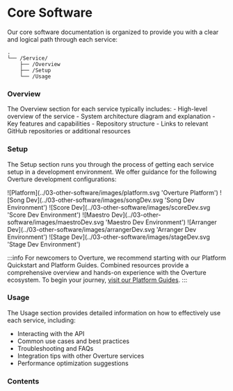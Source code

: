 # Core Software


Our core software documentation is organized to provide you with a clear and logical path through each service:

```
.
└── /Service/
    ├── /Overview
    ├── /Setup
    └── /Usage
```

### Overview

The Overview section for each service typically includes:
    - High-level overview of the service
    - System architecture diagram and explanation
    - Key features and capabilities
    - Repository structure
    - Links to relevant GitHub repositories or additional resources

### Setup 

The Setup section runs you through the process of getting each service setup in a development environment. We offer guidance for the following Overture development configurations:


<Tabs>
  <TabItem value="platform" label="Platform" default>
  ![Platform](../03-other-software/images/platform.svg 'Overture Platform')
  </TabItem>
  <TabItem value="songDev" label="SongDev">
     ![Song Dev](../03-other-software/images/songDev.svg 'Song Dev Environment')
  </TabItem>
  <TabItem value="scoreDev" label="ScoreDev">
     ![Score Dev](../03-other-software/images/scoreDev.svg 'Score Dev Environment')
  </TabItem>
  <TabItem value="maestroDev" label="MaestroDev">
     ![Maestro Dev](../03-other-software/images/maestroDev.svg 'Maestro Dev Environment')
  </TabItem>
  <TabItem value="arrangerDev" label="ArrangerDev">
     ![Arranger Dev](../03-other-software/images/arrangerDev.svg 'Arranger Dev Environment')
  </TabItem>
  <TabItem value="stageDev" label="StageDev">
    ![Stage Dev](../03-other-software/images/stageDev.svg 'Stage Dev Environment')
  </TabItem>
</Tabs>

:::info
For newcomers to Overture, we recommend starting with our Platform Quickstart and Platform Guides. Combined resources provide a comprehensive overview and hands-on experience with the Overture ecosystem. To begin your journey, [visit our Platform Guides](/guides/getting-started).
:::

### Usage

The Usage section provides detailed information on how to effectively use each service, including:
- Interacting with the API
- Common use cases and best practices
- Troubleshooting and FAQs
- Integration tips with other Overture services
- Performance optimization suggestions

### Contents

<DocCardList />


